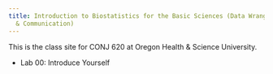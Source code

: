 ```yaml
---
title: Introduction to Biostatistics for the Basic Sciences (Data Wrangling, Analysis,
  & Communication)
---
```


This is the class site for CONJ 620 at Oregon Health & Science University.

- Lab 00: Introduce Yourself
    

